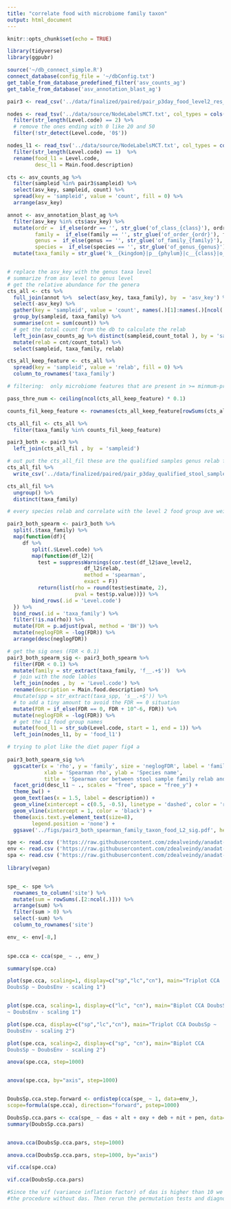 ```yaml
---
title: "correlate food with microbiome family taxon"
output: html_document
---
```


```r
knitr::opts_chunk$set(echo = TRUE)
```

```r
library(tidyverse)
library(ggpubr) 
```

```r
source('~/db_connect_simple.R')
connect_database(config_file = '~/dbConfig.txt')
get_table_from_database_predefined_filter('asv_counts_ag')
get_table_from_database('asv_annotation_blast_ag')
```

```r
pair3 <- read_csv('../data/finalized/paired/pair_p3day_food_level2_res_fil.csv')

nodes <- read_tsv('../data/source/NodeLabelsMCT.txt', col_types = cols(.default = col_character())) %>% 
  filter(str_length(Level.code) == 2) %>% 
  # remove the ones ending with 0 like 20 and 50
  filter(!str_detect(Level.code, '0$'))

nodes_l1 <- read_tsv('../data/source/NodeLabelsMCT.txt', col_types = cols(.default = col_character())) %>% 
  filter(str_length(Level.code) == 1)  %>% 
  rename(food_l1 = Level.code,
         desc_l1 = Main.food.description)
```


```r
cts <- asv_counts_ag %>% 
  filter(sampleid %in% pair3$sampleid) %>% 
  select(asv_key, sampleid, count) %>% 
  spread(key = 'sampleid', value = 'count', fill = 0) %>% 
  arrange(asv_key)  

annot <- asv_annotation_blast_ag %>% 
  filter(asv_key %in% cts$asv_key) %>% 
  mutate(ordr =  if_else(ordr == '', str_glue('of_class_{class}'), ordr),
         family =  if_else(family == '', str_glue('of_order_{ordr}'), family),
         genus =  if_else(genus == '', str_glue('of_family_{family}'), genus),
         species =  if_else(species == '', str_glue('of_genus_{genus}'), species)) %>% 
  mutate(taxa_family = str_glue('k__{kingdom}|p__{phylum}|c__{class}|o__{ordr}|f__{family}'))


# replace the asv_key with the genus taxa level
# summarize from asv level to genus level
# get the relative abundance for the genera
cts_all <- cts %>% 
  full_join(annot %>%  select(asv_key, taxa_family), by  = 'asv_key') %>% 
  select(-asv_key) %>% 
  gather(key = 'sampleid', value = 'count', names(.)[1]:names(.)[ncol(.) - 1]) %>% 
  group_by(sampleid, taxa_family) %>% 
  summarise(cnt = sum(count)) %>% 
  # get the total count from the db to calculate the relab
  left_join(asv_counts_ag %>% distinct(sampleid,count_total ), by = 'sampleid') %>% 
  mutate(relab = cnt/count_total) %>% 
  select(sampleid, taxa_family, relab)  

cts_all_keep_feature <- cts_all %>% 
  spread(key = 'sampleid', value = 'relab', fill = 0) %>% 
  column_to_rownames('taxa_family')

# filtering:  only microbiome features that are present in >= minmum-prevlence (e.g. 10% of patients)  of the samples and above some minimum relative abundance, (e.g. >= XXX).

pass_thre_num <- ceiling(ncol(cts_all_keep_feature) * 0.1)

counts_fil_keep_feature <- rownames(cts_all_keep_feature[rowSums(cts_all_keep_feature > 0.01) >= pass_thre_num, ])

cts_all_fil <- cts_all %>% 
  filter(taxa_family %in% counts_fil_keep_feature)

pair3_both <- pair3 %>% 
  left_join(cts_all_fil , by  = 'sampleid')
```

```r
# out put the cts_all_fil these are the qualified samples genus relab for the genus that have relab > 0.001 in >= 10% of samples
cts_all_fil %>% 
  write_csv('../data/finalized/paired/pair_p3day_qualified_stool_sampled_family_relab.csv')

cts_all_fil %>% 
  ungroup() %>% 
  distinct(taxa_family)
```


```r
# every species relab and correlate with the level 2 food group ave weight

pair3_both_spearm <- pair3_both %>% 
  split(.$taxa_family) %>% 
  map(function(df){
     df %>% 
        split(.$Level.code) %>% 
        map(function(df_l2){
          test = suppressWarnings(cor.test(df_l2$ave_level2, 
                         df_l2$relab, 
                         method = 'spearman', 
                         exact = F))
          return(list(rho = round(test$estimate, 2),
                      pval = test$p.value))}) %>% 
        bind_rows(.id = 'Level.code')
  }) %>% 
  bind_rows(.id = 'taxa_family') %>% 
  filter(!is.na(rho)) %>% 
  mutate(FDR = p.adjust(pval, method = 'BH')) %>% 
  mutate(neglogFDR = -log(FDR)) %>% 
  arrange(desc(neglogFDR)) 

```

```r
# get the sig ones (FDR < 0.1)
pair3_both_spearm_sig <- pair3_both_spearm %>% 
  filter(FDR < 0.1) %>% 
  mutate(family = str_extract(taxa_family, 'f__.+$'))  %>% 
  # join with the node lables 
  left_join(nodes , by  = 'Level.code') %>% 
  rename(description = Main.food.description) %>% 
  #mutate(spp = str_extract(taxa_spp, 's__.+$')) %>% 
  # to add a tiny amount to avoid the FDR == 0 situation  
  mutate(FDR = if_else(FDR == 0, FDR + 10^-6, FDR)) %>% 
  mutate(neglogFDR = -log(FDR)) %>% 
  # get the L1 food group names 
  mutate(food_l1 = str_sub(Level.code, start = 1, end = 1)) %>% 
  left_join(nodes_l1, by = 'food_l1')
```

```r
# trying to plot like the diet paper fig4 a
  
pair3_both_spearm_sig %>% 
  ggscatter(x = 'rho', y = 'family', size = 'neglogFDR', label = 'family', repel = T,
            xlab = 'Spearman rho', ylab = 'Species name', 
            title = 'Spearman cor between stool sample family relab and previous three days diet\nlevel 2 food group dehydrated weight FDR < 0.1 result (abundance threshold > 0.01)') +
  facet_grid(desc_l1 ~ ., scales = "free", space = "free_y") +
  theme_bw() +
  geom_text(aes(x = 1.5, label = description)) +
  geom_vline(xintercept = c(0.5, -0.5), linetype = 'dashed', color = 'red') +
  geom_vline(xintercept = 1, color = 'black') +
  theme(axis.text.y=element_text(size=8),
        legend.position = 'none') +
  ggsave('../figs/pair3_both_spearman_family_taxon_food_L2_sig.pdf', height = 20, width = 15) 
```

```r
spe <- read.csv ('https://raw.githubusercontent.com/zdealveindy/anadat-r/master/data/DoubsSpe.csv', row.names = 1)
env <- read.csv ('https://raw.githubusercontent.com/zdealveindy/anadat-r/master/data/DoubsEnv.csv', row.names = 1)
spa <- read.csv ('https://raw.githubusercontent.com/zdealveindy/anadat-r/master/data/DoubsSpa.csv', row.names = 1)
 
library(vegan) 


spe_ <- spe %>% 
  rownames_to_column('site') %>% 
  mutate(sum = rowSums(.[2:ncol(.)])) %>% 
  arrange(sum) %>% 
  filter(sum > 0) %>% 
  select(-sum) %>% 
  column_to_rownames('site')

env_ <- env[-8,]
  

spe.cca <- cca(spe_ ~ ., env_) 

summary(spe.cca) 

plot(spe.cca, scaling=1, display=c("sp","lc","cn"), main="Triplot CCA
DoubsSp ~ DoubsEnv - scaling 1") 


plot(spe.cca, scaling=1, display=c("lc", "cn"), main="Biplot CCA DoubsSp
~ DoubsEnv - scaling 1") 

plot(spe.cca, display=c("sp","lc","cn"), main="Triplot CCA DoubsSp ~
DoubsEnv - scaling 2") 

plot(spe.cca, scaling=2, display=c("sp", "cn"), main="Biplot CCA
DoubsSp ~ DoubsEnv - scaling 2") 

anova(spe.cca, step=1000) 


anova(spe.cca, by="axis", step=1000) 


DoubsSp.cca.step.forward <- ordistep(cca(spe_ ~ 1, data=env_),
scope=formula(spe.cca), direction="forward", pstep=1000) 

DoubsSp.cca.pars <- cca(spe_ ~ das + alt + oxy + deb + nit + pen, data=env_)
summary(DoubsSp.cca.pars)


anova.cca(DoubsSp.cca.pars, step=1000) 

anova.cca(DoubsSp.cca.pars, step=1000, by="axis") 

vif.cca(spe.cca)

vif.cca(DoubsSp.cca.pars)

#Since the vif (variance inflation factor) of das is higher than 10 we should probably rerun
#the procedure without das. Then rerun the permutation tests and diagnostics again.
```

